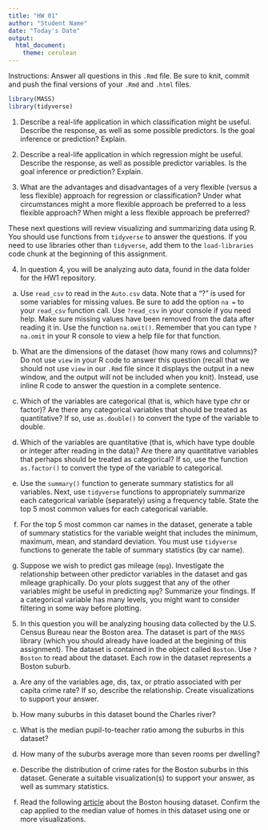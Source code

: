 ---
title: "HW 01"
author: "Student Name"
date: "Today's Date"
output:
  html_document:
    theme: cerulean
---

Instructions:  Answer all questions in this `.Rmd` file.  Be sure to knit, commit and push the final versions of your `.Rmd` and `.html` files.

```{r load-libraries, include = FALSE}
library(MASS)
library(tidyverse)

```


1.  Describe a real-life application in which classification might be useful.  Describe the response, as well as some possible predictors.  Is the goal inference or prediction?  Explain.

2.  Describe a real-life application in which regression might be useful.  Describe the response, as well as possible predictor variables.  Is the goal inference or prediction?  Explain.

3.  What are the advantages and disadvantages of a very flexible (versus a less flexible) approach for regression or classification?  Under what circumstances might a more flexible approach be preferred to a less flexible approach?  When might a less flexible approach be preferred?

These next questions will review visualizing and summarizing data using R.  You should use functions from `tidyverse` to answer the questions.  If you need to use libraries other than `tidyverse`, add them to the `load-libraries` code chunk at the beginning of this assignment.

4.  In question 4, you will be analyzing auto data, found in the data folder for the HW1 repository.

(a) Use `read_csv` to read in the `Auto.csv` data.  Note that a "?" is used for some variables for missing values.  Be sure to add the option `na = ` to your `read_csv` function call.  Use `?read_csv` in your console if you need help.
Make sure missing values have been removed from the data after reading it in.  Use the function `na.omit()`. Remember that you can type `?na.omit` in  your R console to view a help file for that function.

(b) What are the dimensions of the dataset (how many rows and columns)? Do not use `view` in your R code to answer this question (recall that we should not use `view` in our `.Rmd` file since it displays the output in a new window, and the output will not be included when you knit).  Instead, use inline R code to answer the question in a complete sentence.

(c) Which of the variables are categorical (that is, which have type chr or factor)?  Are there any categorical variables that should be treated as quantitative?  If so, use `as.double()` to convert the type of the variable to double.

(d) Which of the variables are quantitative (that is, which have type double or integer after reading in the data)?  Are there any quantitative variables that perhaps should be treated as categorical?  If so, use the function `as.factor()` to convert the type of the variable to categorical.


(e) Use the `summary()` function to generate summary statistics for all variables.  Next, use `tidyverse` functions to appropriately summarize each categorical variable (separately) using a frequency table.  State the top 5 most common values for each categorical variable.

(f)  For the top 5 most common car names in the dataset, generate a table of summary statistics for the variable weight that includes the minimum, maximum, mean, and standard deviation.  You must use `tidyverse` functions to generate the table of summary statistics (by car name).

(g)  Suppose we wish to predict gas mileage (`mpg`).  Investigate the relationship between other predictor variables in the dataset and gas mileage graphically.  Do your plots suggest that any of the other variables might be useful in predicting `mpg`?  Summarize your findings.  If a categorical variable has many levels, you might want to consider filtering in some way before plotting.

5.  In this question you will be analyzing housing data collected by the U.S. Census Bureau near the Boston area.  The dataset is part of the `MASS` library (which you should already have loaded at the begining of this assignment).  The dataset is contained in the object called `Boston`.  Use `?Boston` to read about the dataset.  Each row in the dataset represents a Boston suburb.

(a) Are any of the variables age, dis, tax, or ptratio associated with per capita crime rate? If so, describe the relationship. Create visualizations to support your answer.

(b) How many suburbs in this dataset bound the Charles river?

(c)  What is the median pupil-to-teacher ratio among the suburbs in this dataset?

(d)  How many of the suburbs average more than seven rooms per dwelling?

(e) Describe the distribution of crime rates for the Boston suburbs in this dataset.  Generate a suitable visualization(s) to support your answer, as well as summary statistics.

(f)  Read the following [article](https://towardsdatascience.com/things-you-didnt-know-about-the-boston-housing-dataset-2e87a6f960e8) about the Boston housing dataset.
Confirm the cap applied to the median value of homes in this dataset using one or more visualizations.


